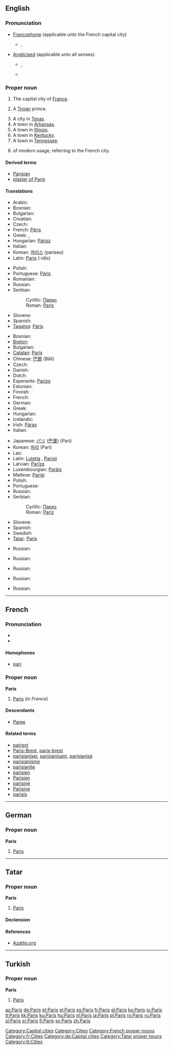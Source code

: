 {{see|paris}}
{{wikipedia}}
==English==
{{rank|perfect|bright|scarcely|732|Paris|expression|Duke|battle}}

===Pronunciation===
* [[Francophone]] (applicable unto the French capital city)
** {{IPA|/pɑˈri/}}, {{SAMPA|/pA"ri/}}
* [[anglicised|Anglicised]] (applicable unto all senses)
** {{IPA|/ˈpæ.ɹɪs/}}, {{SAMPA|/"p{.rIs/}}
** {{audio|en-us-Paris.ogg|Audio (US)}}

===Proper noun===
{{en-proper noun}}

# The capital city of [[France]].
# {{greekmyth}} A [[Trojan]] prince.
# A city in [[Texas]].
# A town in [[Arkansas]].
# A town in [[Illinois]].
# A town in [[Kentucky]].
# A town in [[Tennessee]].
# {{given name|female}} of modern usage, referring to the French city.

====Derived terms====
* [[Parisian]]
* [[plaster of Paris]]

====Translations====
{{trans-top|Trojan prince}}
* Arabic: {{t-|ar|باريس|tr=bārīs|sc=Arab}}
* Bosnian: {{t-|bs|Paris|m}}
* Bulgarian: {{t-|bg|Парис|m|tr=Páris|sc=Cyrl}}
* Croatian: {{t-|hr|Paris|m}}
* Czech: {{t-|cs|Paris|m}}
* French: [[Pâris]] {{m}}
* Greek: {{t+|el|Πάρις|sc=Grek}}, {{t+|el|Πάρης|m|tr=páris|sc=Grek}}
* Hungarian: [[Párisz]]
* Italian: {{t+|it|Paride|m}}
* Korean: [[파리스]] (pariseu)
* Latin: [[Paris#Latin|Paris]] (-idis) {{m}}
{{trans-mid}}
* Polish: {{t+|pl|Parys|m}}
* Portuguese: [[Páris]] {{m}}
* Romanian: {{t+|ro|Paris|m}}
* Russian: {{t-|ru|Парис|m|tr=París|sc=Cyrl}}
* Serbian:
*: Cyrillic: [[Парис#Serbian|Парис]] {{m}}
*: Roman: [[Paris#Serbian|Paris]] {{m}}
* Slovene: {{t+|sl|Paris|m}}
* Spanish: {{t+|es|Paris|m}}
* [[Tagalog]]: [[Páris]] {{m}}
{{trans-bottom}}

{{trans-top|capital of France}}
* Bosnian: {{t-|bs|Pariz|m}}
* [[Breton]]: {{t-|br|Pariz}}
* Bulgarian: {{t+|bg|Париж|m|tr=Paríž|sc=Cyrl}}
* [[Catalan]]: [[París]] {{m}}
* Chinese: [[巴黎]] (Bālí)
* Czech: {{t-|cs|Paříž|f}}
* Danish: {{t-|da|Paris}}
* Dutch: {{t-|nl|Parijs}}
* Esperanto: [[Parizo]]
* Estonian: {{t-|et|Pariis}}
* Finnish: {{t+|fi|Pariisi}}
* French: {{t+|fr|Paris|m}}
* German: {{t+|de|Paris}}
* Greek: {{t+|el|Παρίσι|n|tr=parísi|sc=Grek}}
* Hungarian: {{t+|hu|Párizs}}
* Icelandic: {{t+|is|París|f}}
* Irish: [[Páras]] {{m}}
* Italian: {{t+|it|Parigi|f}}
{{trans-mid}}
* Japanese: [[パリ]] ([[巴里]]) (Pari)
* Korean: [[파리]] (Pari)
* Lao: {{t-|lo|ປາລີ|tr=paalii|sc=Laoo|xs=Lao}}
* Latin: [[Lutetia]] {{f}}, [[Parisii]] {{m|p}}
* Latvian: [[Parīze]] {{f}}
* Luxembourgian: [[Paräis]]
* Maltese: [[Pariġi]]
* Polish: {{t+|pl|Paryż|m}}
* Portuguese: {{t-|pt|Paris|m}}
* Russian: {{t+|ru|Париж|m|tr=Paríž|sc=Cyrl}}
* Serbian:
*: Cyrillic: [[Париз#Serbian|Париз]] {{m}}
*: Roman: [[Pariz#Serbian|Pariz]] {{m}}
* Slovene: {{t+|sl|Pariz|m}}
* Spanish: {{t+|es|París|m}}
* Swedish: {{t+|sv|Paris|n}}
* [[Tatar]]: [[Paris#Tatar|Paris]]
{{trans-bottom}}

{{trans-top|city in Texas}}
* Russian: {{t-|ru|Парис|m|tr=Páris|sc=Cyrl}}
{{trans-mid}}
{{trans-bottom}}

{{trans-top|town in Arkansas}}
* Russian: {{t-|ru|Парис|m|tr=Páris|sc=Cyrl}}
{{trans-mid}}
{{trans-bottom}}

{{trans-top|town in Illinois}}
* Russian: {{t-|ru|Парис|m|tr=Páris|sc=Cyrl}}
{{trans-mid}}
{{trans-bottom}}

{{trans-top|town in Kentucky}}
* Russian: {{t-|ru|Парис|m|tr=Páris|sc=Cyrl}}
{{trans-mid}}
{{trans-bottom}}

{{trans-top|town in Tennessee}}
* Russian: {{t-|ru|Парис|m|tr=Páris|sc=Cyrl}}
{{trans-mid}}
{{trans-bottom}}

[[Category:Capital cities]]
[[Category:Cities]]

----

==French==
{{wikipedia|lang=fr}}

===Pronunciation===
* {{audio|Fr-Paris.ogg|audio}}
* {{IPA|/pa.ˈʁi/}}

====Homophones====
* [[pari]]

===Proper noun===
'''Paris''' {{m}}

# [[Paris#English|Paris]] (''in France'')

====Descendants====
* [[Paree]]
====Related terms====
* [[parigot]]
* [[Paris-Brest]], [[paris-brest]]
* [[parisianiser]], [[parisianisant]], [[parisianisé]]
* [[parisianisme]]
* [[parisianite]]
* [[parisien]]
* [[Parisien]]
* [[parisine]]
* [[Parisine]]
* [[parisis]]

[[Category:French proper nouns]]
[[Category:fr:Cities]]

----

==German==

===Proper noun===
'''Paris'''

# [[Paris#english|Paris]]

[[Category:de:Capital cities]]

----

==Tatar==

===Proper noun===
'''Paris'''

# [[Paris#english|Paris]]

====Declension====
{{tt-latin-noun|nıñ|ga|nı|da|dan}}

====References====
* [http://www.azatliq.org/analysis/analysis/tb/2003/01/BB6CA28F-3929-4E12-BCF8-C68A65991966.asp Azatliq.org]

[[Category:Tatar proper nouns]]
[[Category:tt:Cities]]

----

==Turkish==

===Proper noun===
'''Paris'''

# [[Paris#english|Paris]]

[[az:Paris]]
[[de:Paris]]
[[et:Paris]]
[[el:Paris]]
[[es:Paris]]
[[fr:Paris]]
[[gl:Paris]]
[[ko:Paris]]
[[io:Paris]]
[[it:Paris]]
[[kk:Paris]]
[[ku:Paris]]
[[hu:Paris]]
[[nl:Paris]]
[[ja:Paris]]
[[pl:Paris]]
[[ro:Paris]]
[[ru:Paris]]
[[sl:Paris]]
[[sr:Paris]]
[[fi:Paris]]
[[sv:Paris]]
[[zh:Paris]]